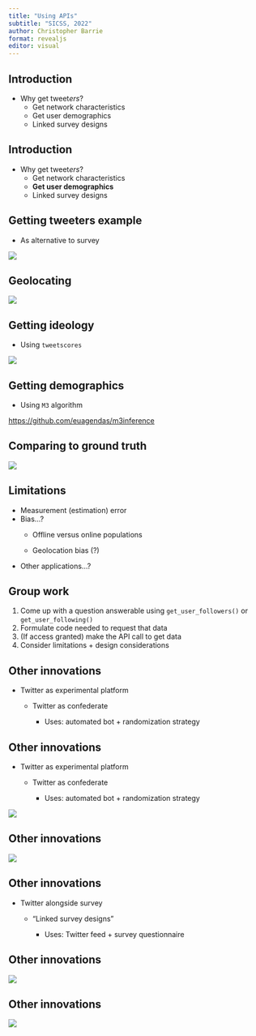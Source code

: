 ```yaml
---
title: "Using APIs"
subtitle: "SICSS, 2022"
author: Christopher Barrie
format: revealjs
editor: visual
---
```


## Introduction

-   Why get tweet*ers*?
    -   Get network characteristics
    -   Get user demographics
    -   Linked survey designs

## Introduction

-   Why get tweet*ers*?
    -   Get network characteristics
    -   **Get user demographics**
    -   Linked survey designs

## Getting tweeters example

-   As alternative to survey

![](images/geolocwm.png)\

## Geolocating

![](images/geolocwm2.png)\

## Getting ideology

-   Using `tweetscores`

![](images/wmfol.png)\

## Getting demographics

-   Using `M3` algorithm

<https://github.com/euagendas/m3inference>

## Comparing to ground truth

![](images/ideowm.png)\

## Limitations

-   Measurement (estimation) error
-   Bias...?
    -   Offline versus online populations

    -   Geolocation bias (?)
-   Other applications...?

## Group work

1.  Come up with a question answerable using `get_user_followers()` or `get_user_following()`
2.  Formulate code needed to request that data
3.  (If access granted) make the API call to get data
4.  Consider limitations + design considerations

## Other innovations

-   Twitter as experimental platform
    -   Twitter as confederate

        -   Uses: automated bot + randomization strategy

## Other innovations

-   Twitter as experimental platform
    -   Twitter as confederate

        -   Uses: automated bot + randomization strategy

![](images/munger.png)

## Other innovations

![](images/munger2.png)

## Other innovations

-   Twitter alongside survey
    -   "Linked survey designs"

        -   Uses: Twitter feed + survey questionnaire

## Other innovations

![](images/eady.png)

## Other innovations

![](images/eady2.png)
